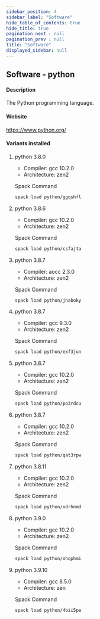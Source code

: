 ```yaml
---
sidebar_position: 4
sidebar_label: "Software"
hide_table_of_contents: true
hide_title: true
pagination_next : null
pagination_prev : null
title: "Software"
displayed_sidebar: null
---
```


## Software - python


#### Description
The Python programming language.

#### Website
https://www.python.org/

#### Variants installed

1. python 3.8.0

    - Compiler: gcc 10.2.0
    - Architecture: zen2

    Spack Command
    ```bash
    spack load python/ggqshfl
    ```

2. python 3.8.6

    - Compiler: gcc 10.2.0
    - Architecture: zen2

    Spack Command
    ```bash
    spack load python/csfajta
    ```

3. python 3.8.7

    - Compiler: aocc 2.3.0
    - Architecture: zen2

    Spack Command
    ```bash
    spack load python/jnaboky
    ```

4. python 3.8.7

    - Compiler: gcc 9.3.0
    - Architecture: zen2

    Spack Command
    ```bash
    spack load python/exf3jun
    ```

5. python 3.8.7

    - Compiler: gcc 10.2.0
    - Architecture: zen2

    Spack Command
    ```bash
    spack load python/po3rdcu
    ```

6. python 3.8.7

    - Compiler: gcc 10.2.0
    - Architecture: zen2

    Spack Command
    ```bash
    spack load python/qat3rpw
    ```

7. python 3.8.11

    - Compiler: gcc 10.2.0
    - Architecture: zen2

    Spack Command
    ```bash
    spack load python/xdrhnmd
    ```

8. python 3.9.0

    - Compiler: gcc 10.2.0
    - Architecture: zen2

    Spack Command
    ```bash
    spack load python/ohqphmi
    ```

9. python 3.9.10

    - Compiler: gcc 8.5.0
    - Architecture: zen

    Spack Command
    ```bash
    spack load python/4bii5pe
    ```
